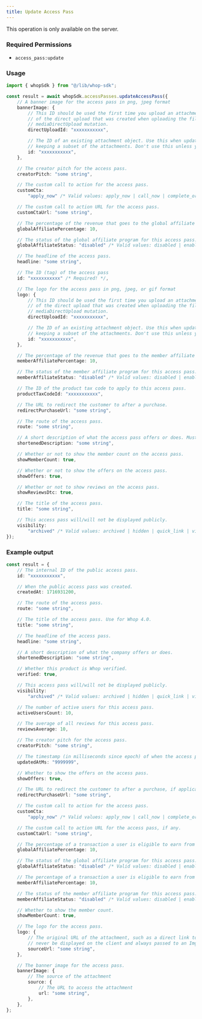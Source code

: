 ```yaml
---
title: Update Access Pass
---
```

<Note>This operation is only available on the server.</Note>

### Required Permissions
 - `access_pass:update`

### Usage

```typescript
import { whopSdk } from "@/lib/whop-sdk";

const result = await whopSdk.accessPasses.updateAccessPass({
	// A banner image for the access pass in png, jpeg format
	bannerImage: {
		// This ID should be used the first time you upload an attachment. It is the ID
		// of the direct upload that was created when uploading the file to S3 via the
		// mediaDirectUpload mutation.
		directUploadId: "xxxxxxxxxxx",

		// The ID of an existing attachment object. Use this when updating a resource and
		// keeping a subset of the attachments. Don't use this unless you know what you're doing.
		id: "xxxxxxxxxxx",
	},

	// The creator pitch for the access pass.
	creatorPitch: "some string",

	// The custom call to action for the access pass.
	customCta:
		"apply_now" /* Valid values: apply_now | call_now | complete_order | contact_us | donate_now | get_access | get_offer | join | order_now | purchase | shop_now | sign_up | subscribe */,

	// The custom call to action URL for the access pass.
	customCtaUrl: "some string",

	// The percentage of the revenue that goes to the global affiliate program.
	globalAffiliatePercentage: 10,

	// The status of the global affiliate program for this access pass.
	globalAffiliateStatus: "disabled" /* Valid values: disabled | enabled */,

	// The headline of the access pass.
	headline: "some string",

	// The ID (tag) of the access pass
	id: "xxxxxxxxxxx" /* Required! */,

	// The logo for the access pass in png, jpeg, or gif format
	logo: {
		// This ID should be used the first time you upload an attachment. It is the ID
		// of the direct upload that was created when uploading the file to S3 via the
		// mediaDirectUpload mutation.
		directUploadId: "xxxxxxxxxxx",

		// The ID of an existing attachment object. Use this when updating a resource and
		// keeping a subset of the attachments. Don't use this unless you know what you're doing.
		id: "xxxxxxxxxxx",
	},

	// The percentage of the revenue that goes to the member affiliate program.
	memberAffiliatePercentage: 10,

	// The status of the member affiliate program for this access pass.
	memberAffiliateStatus: "disabled" /* Valid values: disabled | enabled */,

	// The ID of the product tax code to apply to this access pass.
	productTaxCodeId: "xxxxxxxxxxx",

	// The URL to redirect the customer to after a purchase.
	redirectPurchaseUrl: "some string",

	// The route of the access pass.
	route: "some string",

	// A short description of what the access pass offers or does. Must be 150 chars or less.
	shortenedDescription: "some string",

	// Whether or not to show the member count on the access pass.
	showMemberCount: true,

	// Whether or not to show the offers on the access pass.
	showOffers: true,

	// Whether or not to show reviews on the access pass.
	showReviewsDtc: true,

	// The title of the access pass.
	title: "some string",

	// This access pass will/will not be displayed publicly.
	visibility:
		"archived" /* Valid values: archived | hidden | quick_link | visible */,
});

```

### Example output

```typescript
const result = {
	// The internal ID of the public access pass.
	id: "xxxxxxxxxxx",

	// When the public access pass was created.
	createdAt: 1716931200,

	// The route of the access pass.
	route: "some string",

	// The title of the access pass. Use for Whop 4.0.
	title: "some string",

	// The headline of the access pass.
	headline: "some string",

	// A short description of what the company offers or does.
	shortenedDescription: "some string",

	// Whether this product is Whop verified.
	verified: true,

	// This access pass will/will not be displayed publicly.
	visibility:
		"archived" /* Valid values: archived | hidden | quick_link | visible */,

	// The number of active users for this access pass.
	activeUsersCount: 10,

	// The average of all reviews for this access pass.
	reviewsAverage: 10,

	// The creator pitch for the access pass.
	creatorPitch: "some string",

	// The timestamp (in milliseconds since epoch) of when the access pass was updated
	updatedAtMs: "9999999",

	// Whether to show the offers on the access pass.
	showOffers: true,

	// The URL to redirect the customer to after a purchase, if applicable.
	redirectPurchaseUrl: "some string",

	// The custom call to action for the access pass.
	customCta:
		"apply_now" /* Valid values: apply_now | call_now | complete_order | contact_us | donate_now | get_access | get_offer | join | order_now | purchase | shop_now | sign_up | subscribe */,

	// The custom call to action URL for the access pass, if any.
	customCtaUrl: "some string",

	// The percentage of a transaction a user is eligible to earn from the whop marketplace global affiliate program.
	globalAffiliatePercentage: 10,

	// The status of the global affiliate program for this access pass.
	globalAffiliateStatus: "disabled" /* Valid values: disabled | enabled */,

	// The percentage of a transaction a user is eligible to earn from the whop marketplace member affiliate program.
	memberAffiliatePercentage: 10,

	// The status of the member affiliate program for this access pass.
	memberAffiliateStatus: "disabled" /* Valid values: disabled | enabled */,

	// Whether to show the member count.
	showMemberCount: true,

	// The logo for the access pass.
	logo: {
		// The original URL of the attachment, such as a direct link to S3. This should
		// never be displayed on the client and always passed to an Imgproxy transformer.
		sourceUrl: "some string",
	},

	// The banner image for the access pass.
	bannerImage: {
		// The source of the attachment
		source: {
			// The URL to access the attachment
			url: "some string",
		},
	},
};

```
